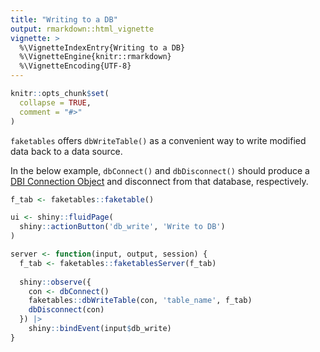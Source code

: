 ```yaml
---
title: "Writing to a DB"
output: rmarkdown::html_vignette
vignette: >
  %\VignetteIndexEntry{Writing to a DB}
  %\VignetteEngine{knitr::rmarkdown}
  %\VignetteEncoding{UTF-8}
---
```


```r
knitr::opts_chunk$set(
  collapse = TRUE,
  comment = "#>"
)
```

`faketables` offers `dbWriteTable()` as a convenient way to write modified data back to a data source.

In the below example, `dbConnect()` and `dbDisconnect()` should produce a [DBI Connection Object](https://dbi.r-dbi.org/reference/dbConnect.html) and disconnect from that database, respectively.

```r
f_tab <- faketables::faketable()

ui <- shiny::fluidPage(
  shiny::actionButton('db_write', 'Write to DB')
)

server <- function(input, output, session) {
  f_tab <- faketables::faketablesServer(f_tab)
  
  shiny::observe({
    con <- dbConnect()
    faketables::dbWriteTable(con, 'table_name', f_tab)
    dbDisconnect(con)
  }) |>
    shiny::bindEvent(input$db_write)
}
```


